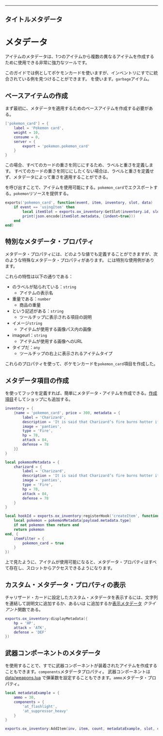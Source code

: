 ***

## タイトルメタデータ

# メタデータ

アイテムのメタデータは、1つのアイテムから複数の異なるアイテムを作成するために使用できる非常に強力なツールです。

このガイドでは例としてポケモンカードを使いますが、インベントリにすでに統合されている例を見つけることができます。
を使います。`garbage`アイテム。

## ベースアイテムの作成

まず最初に、メタデータを適用するためのベースアイテムを作成する必要がある。

```lua filename="/data/items.lua"
['pokemon_card'] = {
    label = 'Pokemon card',
    weight = 10,
    consume = 0,
    server = {
        export = 'pokemon.pokemon_card'
    }
}
```

この場合、すべてのカードの重さを同じにするため、ラベルと重さを定義します。
すべてのカードの重さを同じにしたくない場合は、ラベルと重さを定義せず、メタデータによって重さを適用することができる。

を呼び出すことで、アイテムを使用可能にする。`pokemon_card`でエクスポートする。`pokemon`リソースを提供する。

```lua filename="pokemon/server.lua"
exports('pokemon_card', function(event, item, inventory, slot, data)
    if event == 'usingItem' then
        local itemSlot = exports.ox_inventory:GetSlot(inventory.id, slot)
        print(json.encode(itemSlot.metadata, {indent=true}))
    end
end)
```

## 特別なメタデータ・プロパティ

メタデータ・プロパティには、どのような値でも定義することができますが、次のような特殊なメタデータ・プロパティがあります。
には特別な使用例があります。

これらの特性は以下の通りである：

* のラベルが貼られている：`string`
  * アイテムの表示名
* 重量である：`number`
  * 商品の重量
* という記述がある：`string`
  * ツールチップに表示される項目の説明
* イメージ`string`
  * アイテムが使用する画像パス内の画像
* imageurl：`string`
  * アイテムが使用する画像へのURL
* タイプだ：`any`
  * ツールチップの右上に表示されるアイテムタイプ

これらのプロパティを使って、ポケモンカードを`pokemon_card`項目を作成した。

## メタデータ項目の作成

を使ってフックを定義すれば、簡単にメタデータ・アイテムを作成できる。[作成項目](../Functions/Server/Hooks#createitem)そしてショップにも追加する。

```lua filename="/data/shops.lua"
inventory = {
    {name = 'pokemon_card', price = 300, metadata = {
        label = 'Charizard',
        description = 'It is said that Charizard’s fire burns hotter if it has experienced harsh battles.',
        image = 'panties',
        type = 'Fire',
        hp = 78,
        attack = 84,
        defense = 78
    }}
}
```

```lua filename="pokemon/server.lua"
local pokemonMetadata = {
    charizard = {
        label = 'Charizard',
        description = 'It is said that Charizard’s fire burns hotter if it has experienced harsh battles.',
        image = 'panties',
        type = 'Fire',
        hp = 78,
        attack = 84,
        defense = 78
    }
}

local hookId = exports.ox_inventory:registerHook('createItem', function(payload)
    local pokemon = pokemonMetadata[payload.metadata.type]
    if not pokemon then return end
    return pokemon
end, {
    itemFilter = {
        pokemon_card = true
    }
})
```

上で見たように、アイテムが使用可能になると、メタデータ・プロパティはすべて存在し、スロットからアクセスできるようになります。

## カスタム・メタデータ・プロパティの表示

チャリザード・カードに設定したカスタム・メタデータを表示するには、文字列を連結して説明文に追加するか、あるいは
に追加するか[表示メタデータ](../Functions/Client#displaymetadata) *クライアント*関数である。

```lua
exports.ox_inventory:displayMetadata({
    hp = 'HP',
    attack = 'ATK',
    defense = 'DEF'
})
```

## 武器コンポーネントのメタデータ

を使用することで、すでに武器コンポーネントが装着されたアイテムを作成することもできます。`components`メタデータプロパティ。
武器コンポーネントは[data/weapons.lua](https://github.com/CommunityOx/ox_inventory/blob/4d178a50a225661eeadcefc5b531c52e10522191/data/weapons.lua#L721)
で弾薬数を設定することもできます。`ammo`メタデータ・プロパティ。

```lua
local metadataExample = {
    ammo = 30,
    components = {
        'at_flashlight',
        'at_suppressor_heavy'
    }
}

exports.ox_inventory:AddItem(inv, item, count, metadataExample, slot, cb)
```
